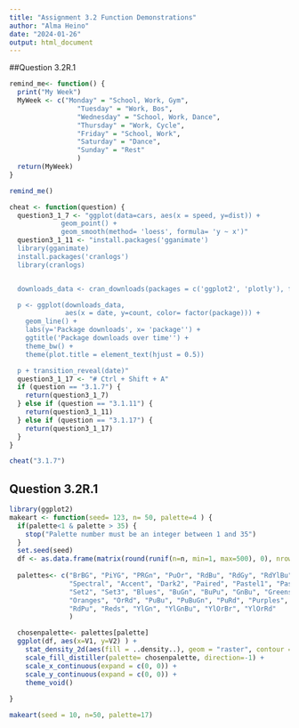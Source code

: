```yaml
---
title: "Assignment 3.2 Function Demonstrations"
author: "Alma Heino"
date: "2024-01-26"
output: html_document
---
```


##Question 3.2R.1
```r
remind_me<- function() {
  print("My Week")
  MyWeek <- c("Monday" = "School, Work, Gym", 
                 "Tuesday" = "Work, Bos",
                 "Wednesday" = "School, Work, Dance", 
                 "Thursday" = "Work, Cycle",
                 "Friday" = "School, Work",
                 "Saturday" = "Dance",
                 "Sunday" = "Rest"
                 )
  return(MyWeek)
}
```

```r
remind_me()
```

```r
cheat <- function(question) {
  question3_1_7 <- "ggplot(data=cars, aes(x = speed, y=dist)) +
             geom_point() +
             geom_smooth(method= 'loess', formula= 'y ~ x')"
  question3_1_11 <- "install.packages('gganimate')
  library(gganimate)
  install.packages('cranlogs')
  library(cranlogs)


  downloads_data <- cran_downloads(packages = c('ggplot2', 'plotly'), from = '2014-01-01', to= '2024-01-01')

  p <- ggplot(downloads_data,
              aes(x = date, y=count, color= factor(package))) +
    geom_line() +
    labs(y='Package downloads', x= 'package'') +
    ggtitle('Package downloads over time'') +
    theme_bw() +
    theme(plot.title = element_text(hjust = 0.5))

  p + transition_reveal(date)"
  question3_1_17 <- "# Ctrl + Shift + A"
  if (question == "3.1.7") {
    return(question3_1_7)
  } else if (question == "3.1.11") {
    return(question3_1_11)
  } else if (question == "3.1.17") {
    return(question3_1_17)
  }
}

```

```r
cheat("3.1.7")
```

## Question 3.2R.1

```r

library(ggplot2)
makeart <- function(seed= 123, n= 50, palette=4 ) {
  if(palette<1 & palette > 35) {
    stop("Palette number must be an integer between 1 and 35")
  } 
  set.seed(seed)
  df <- as.data.frame(matrix(round(runif(n=n, min=1, max=500), 0), nrow=n/2))
  
  palettes<- c("BrBG", "PiYG", "PRGn", "PuOr", "RdBu", "RdGy", "RdYlBu", "RdYlGn",
               "Spectral", "Accent", "Dark2", "Paired", "Pastel1", "Pastel2", "Set1", 
               "Set2", "Set3", "Blues", "BuGn", "BuPu", "GnBu", "Greens", "Greys",
               "Oranges", "OrRd", "PuBu", "PuBuGn", "PuRd", "Purples", 
               "RdPu", "Reds", "YlGn", "YlGnBu", "YlOrBr", "YlOrRd"
               )

  chosenpalette<- palettes[palette]
  ggplot(df, aes(x=V1, y=V2) ) +
    stat_density_2d(aes(fill = ..density..), geom = "raster", contour = FALSE, show.legend = FALSE) +
    scale_fill_distiller(palette= chosenpalette, direction=-1) +
    scale_x_continuous(expand = c(0, 0)) +
    scale_y_continuous(expand = c(0, 0)) +
    theme_void() 
  
}

```

```r
makeart(seed = 10, n=50, palette=17)
```


